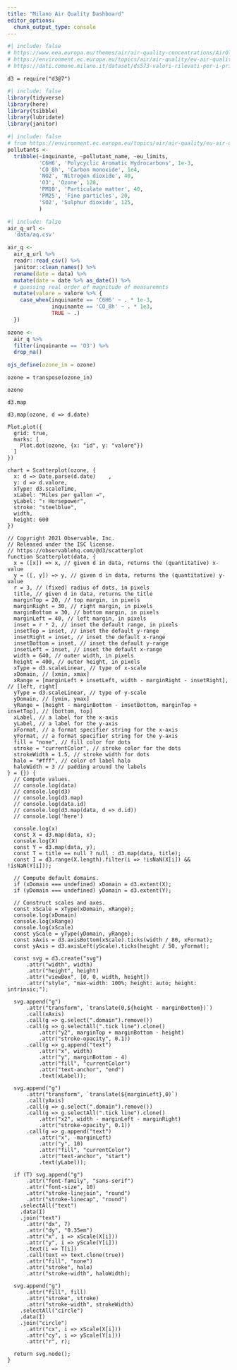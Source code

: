 ```yaml
---
title: "Milano Air Quality Dashboard"
editor_options: 
  chunk_output_type: console
---
```


```r
#| include: false
# https://www.eea.europa.eu/themes/air/air-quality-concentrations/AirQlimitvalues.png
# https://environment.ec.europa.eu/topics/air/air-quality/eu-air-quality-standards_en
# https://dati.comune.milano.it/dataset/ds573-valori-rilevati-per-i-principali-inquinanti-dell-aria
```

```ojs
d3 = require("d3@7")
```


```r
#| include: false
library(tidyverse)
library(here)
library(tsibble)
library(lubridate)
library(janitor)
```

```r
#| include: false
# from https://environment.ec.europa.eu/topics/air/air-quality/eu-air-quality-standards_en
pollutants <- 
  tribble(~inquinante, ~pollutant_name, ~eu_limits,
          'C6H6', 'Polycyclic Aromatic Hydrocarbons', 1e-3,
          'CO_8h', 'Carbon monoxide', 1e4,
          'NO2', 'Nitrogen dioxide', 40,
          'O3', 'Ozone', 120,
          'PM10', 'Particulate matter', 40,
          'PM25', 'Fine particles', 20,
          'SO2', 'Sulphur dioxide', 125,
          )
```

```r
#| include: false
air_q_url <-
  'data/aq.csv'

air_q <- 
  air_q_url %>% 
  readr::read_csv() %>% 
  janitor::clean_names() %>% 
  rename(date = data) %>% 
  mutate(date = date %>% as_date()) %>% 
  # guessing real order of magnitude of measuremnts
  mutate(valore = valore %>% {
    case_when(inquinante == 'C6H6' ~ . * 1e-3,
              inquinante == 'CO_8h' ~ . * 1e3,
              TRUE ~ .)
  })

ozone <- 
  air_q %>% 
  filter(inquinante == 'O3') %>% 
  drop_na()

ojs_define(ozone_in = ozone)
```

```ojs
ozone = transpose(ozone_in)
```

```ojs
ozone
```


```ojs
d3.map
```

```ojs
d3.map(ozone, d => d.date)
```


```ojs
Plot.plot({
  grid: true,
  marks: [
    Plot.dot(ozone, {x: "id", y: "valore"})
  ]
})
```

```ojs
chart = Scatterplot(ozone, {
  x: d => Date.parse(d.date)    ,
  y: d => d.valore,
  xType: d3.scaleTime,
  xLabel: "Miles per gallon →",
  yLabel: "↑ Horsepower",
  stroke: "steelblue",
  width,
  height: 600
})
```


```ojs
// Copyright 2021 Observable, Inc.
// Released under the ISC license.
// https://observablehq.com/@d3/scatterplot
function Scatterplot(data, { 
  x = ([x]) => x, // given d in data, returns the (quantitative) x-value
  y = ([, y]) => y, // given d in data, returns the (quantitative) y-value
  r = 3, // (fixed) radius of dots, in pixels
  title, // given d in data, returns the title
  marginTop = 20, // top margin, in pixels
  marginRight = 30, // right margin, in pixels
  marginBottom = 30, // bottom margin, in pixels
  marginLeft = 40, // left margin, in pixels
  inset = r * 2, // inset the default range, in pixels
  insetTop = inset, // inset the default y-range
  insetRight = inset, // inset the default x-range
  insetBottom = inset, // inset the default y-range
  insetLeft = inset, // inset the default x-range
  width = 640, // outer width, in pixels
  height = 400, // outer height, in pixels
  xType = d3.scaleLinear, // type of x-scale
  xDomain, // [xmin, xmax]
  xRange = [marginLeft + insetLeft, width - marginRight - insetRight], // [left, right]
  yType = d3.scaleLinear, // type of y-scale
  yDomain, // [ymin, ymax]
  yRange = [height - marginBottom - insetBottom, marginTop + insetTop], // [bottom, top]
  xLabel, // a label for the x-axis
  yLabel, // a label for the y-axis
  xFormat, // a format specifier string for the x-axis
  yFormat, // a format specifier string for the y-axis
  fill = "none", // fill color for dots
  stroke = "currentColor", // stroke color for the dots
  strokeWidth = 1.5, // stroke width for dots
  halo = "#fff", // color of label halo 
  haloWidth = 3 // padding around the labels
} = {}) {
  // Compute values.
  // console.log(data)
  // console.log(d3)
  // console.log(d3.map)
  // console.log(data.id)
  // console.log(d3.map(data, d => d.id))
  // console.log('here')
  
  console.log(x)
  const X = d3.map(data, x);
  console.log(X)
  const Y = d3.map(data, y);
  const T = title == null ? null : d3.map(data, title);
  const I = d3.range(X.length).filter(i => !isNaN(X[i]) && !isNaN(Y[i]));

  // Compute default domains.
  if (xDomain === undefined) xDomain = d3.extent(X);
  if (yDomain === undefined) yDomain = d3.extent(Y);

  // Construct scales and axes.
  const xScale = xType(xDomain, xRange);
  console.log(xDomain)
  console.log(xRange)
  console.log(xScale)
  const yScale = yType(yDomain, yRange);
  const xAxis = d3.axisBottom(xScale).ticks(width / 80, xFormat);
  const yAxis = d3.axisLeft(yScale).ticks(height / 50, yFormat);

  const svg = d3.create("svg")
      .attr("width", width)
      .attr("height", height)
      .attr("viewBox", [0, 0, width, height])
      .attr("style", "max-width: 100%; height: auto; height: intrinsic;");

  svg.append("g")
      .attr("transform", `translate(0,${height - marginBottom})`)
      .call(xAxis)
      .call(g => g.select(".domain").remove())
      .call(g => g.selectAll(".tick line").clone()
          .attr("y2", marginTop + marginBottom - height)
          .attr("stroke-opacity", 0.1))
      .call(g => g.append("text")
          .attr("x", width)
          .attr("y", marginBottom - 4)
          .attr("fill", "currentColor")
          .attr("text-anchor", "end")
          .text(xLabel));

  svg.append("g")
      .attr("transform", `translate(${marginLeft},0)`)
      .call(yAxis)
      .call(g => g.select(".domain").remove())
      .call(g => g.selectAll(".tick line").clone()
          .attr("x2", width - marginLeft - marginRight)
          .attr("stroke-opacity", 0.1))
      .call(g => g.append("text")
          .attr("x", -marginLeft)
          .attr("y", 10)
          .attr("fill", "currentColor")
          .attr("text-anchor", "start")
          .text(yLabel));

  if (T) svg.append("g")
      .attr("font-family", "sans-serif")
      .attr("font-size", 10)
      .attr("stroke-linejoin", "round")
      .attr("stroke-linecap", "round")
    .selectAll("text")
    .data(I)
    .join("text")
      .attr("dx", 7)
      .attr("dy", "0.35em")
      .attr("x", i => xScale(X[i]))
      .attr("y", i => yScale(Y[i]))
      .text(i => T[i])
      .call(text => text.clone(true))
      .attr("fill", "none")
      .attr("stroke", halo)
      .attr("stroke-width", haloWidth);

  svg.append("g")
      .attr("fill", fill)
      .attr("stroke", stroke)
      .attr("stroke-width", strokeWidth)
    .selectAll("circle")
    .data(I)
    .join("circle")
      .attr("cx", i => xScale(X[i]))
      .attr("cy", i => yScale(Y[i]))
      .attr("r", r);

  return svg.node();
}
```


